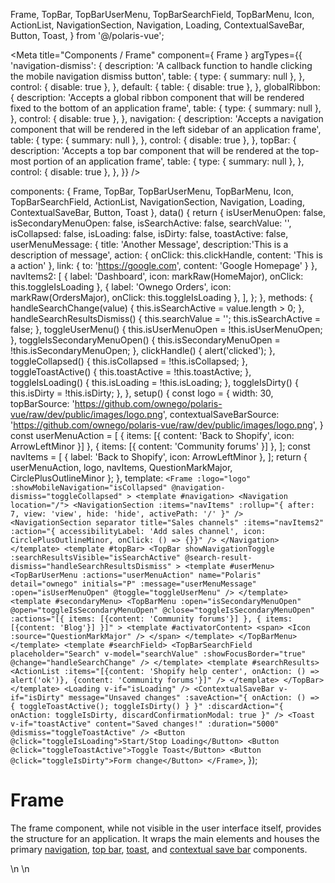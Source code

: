 
  Frame,
  TopBar,
  TopBarUserMenu,
  TopBarSearchField,
  TopBarMenu,
  Icon,
  ActionList,
  NavigationSection,
  Navigation,
  Loading,
  ContextualSaveBar,
  Button,
  Toast,
} from '@/polaris-vue';

<Meta
  title="Components / Frame"
  component={ Frame }
  argTypes={{
    'navigation-dismiss': {
      description: 'A callback function to handle clicking the mobile navigation dismiss button',
      table: {
        type: { summary: null },
      },
      control: { disable: true },
    },
    default: {
      table: { disable: true },
    },
    globalRibbon: {
      description: 'Accepts a global ribbon component that will be rendered fixed to the bottom of an application frame',
      table: {
        type: { summary: null },
      },
      control: { disable: true },
    },
    navigation: {
      description: 'Accepts a navigation component that will be rendered in the left sidebar of an application frame',
      table: {
        type: { summary: null },
      },
      control: { disable: true },
    },
    topBar: {
      description: 'Accepts a top bar component that will be rendered at the top-most portion of an application frame',
      table: {
        type: { summary: null },
      },
      control: { disable: true },
    },
  }}
/>

  components: {
    Frame, TopBar, TopBarUserMenu, TopBarMenu, Icon, TopBarSearchField,
    ActionList, NavigationSection, Navigation, Loading, ContextualSaveBar, Button, Toast
  },
  data() {
    return {
      isUserMenuOpen: false,
      isSecondaryMenuOpen: false,
      isSearchActive: false,
      searchValue: '',
      isCollapsed: false,
      isLoading: false,
      isDirty: false,
      toastActive: false,
      userMenuMessage: {
        title: 'Another Message',
        description:'This is a description of message',
        action: { onClick: this.clickHandle, content: 'This is a action' },
        link: { to: 'https://google.com', content: 'Google Homepage' }
      },
      navItems2: [
        { label: 'Dashboard', icon: markRaw(HomeMajor), onClick: this.toggleIsLoading },
        { label: 'Ownego Orders', icon: markRaw(OrdersMajor), onClick: this.toggleIsLoading },
      ],
    };
  },
  methods: {
    handleSearchChange(value) {
      this.isSearchActive = value.length > 0;
    },
    handleSearchResultsDismiss() {
      this.searchValue = '';
      this.isSearchActive = false;
    },
    toggleUserMenu() {
      this.isUserMenuOpen = !this.isUserMenuOpen;
    },
    toggleIsSecondaryMenuOpen() {
      this.isSecondaryMenuOpen = !this.isSecondaryMenuOpen;
    },
    clickHandle() {
      alert('clicked');
    },
    toggleCollapsed() {
      this.isCollapsed = !this.isCollapsed;
    },
    toggleToastActive() {
      this.toastActive = !this.toastActive;
    },
    toggleIsLoading() {
      this.isLoading = !this.isLoading;
    },
    toggleIsDirty() {
      this.isDirty = !this.isDirty;
    },
  },
  setup() {
    const logo = {
      width: 30,
      topBarSource: 'https://github.com/ownego/polaris-vue/raw/dev/public/images/logo.png',
      contextualSaveBarSource: 'https://github.com/ownego/polaris-vue/raw/dev/public/images/logo.png',
    }
    const userMenuAction = [
      { items: [{ content: 'Back to Shopify', icon: ArrowLeftMinor }] },
      { items: [{ content: 'Community forums' }] },
    ];
    const navItems = [
      { label: 'Back to Shopify', icon: ArrowLeftMinor },
    ];
    return { userMenuAction, logo, navItems, QuestionMarkMajor, CirclePlusOutlineMinor };
  },
  template: `
    <Frame
      :logo="logo"
      :showMobileNavigation="isCollapsed"
      @navigation-dismiss="toggleCollapsed"
    >
      <template #navigation>
        <Navigation location="/">
          <NavigationSection
            :items="navItems"
            :rollup="{ after: 7, view: 'view', hide: 'hide', activePath: '/' }"
          />
          <NavigationSection
            separator
            title="Sales channels"
            :items="navItems2"
            :action="{ accessibilityLabel: 'Add sales channel', icon: CirclePlusOutlineMinor, onClick: () => {}}"
          />
        </Navigation>
      </template>
      <template #topBar>
        <TopBar showNavigationToggle
          :searchResultsVisible="isSearchActive"
          @search-result-dismiss="handleSearchResultsDismiss"
        >
          <template #userMenu>
            <TopBarUserMenu
              :actions="userMenuAction"
              name="Polaris"
              detail="ownego"
              initials="P"
              :message="userMenuMessage"
              :open="isUserMenuOpen"
              @toggle="toggleUserMenu"
            />
          </template>
          <template #secondaryMenu>
            <TopBarMenu
              :open="isSecondaryMenuOpen"
              @open="toggleIsSecondaryMenuOpen"
              @close="toggleIsSecondaryMenuOpen"
              :actions="[{ items: [{content: 'Community forums'}] }, { items: [{content: 'Blog'}] }]"
            >
              <template #activatorContent>
                <span>
                  <Icon :source="QuestionMarkMajor" />
                </span>
              </template>
            </TopBarMenu>
          </template>
          <template #searchField>
            <TopBarSearchField
              placeholder="Search"
              v-model="searchValue"
              :showFocusBorder="true"
              @change="handleSearchChange"
            />
          </template>
          <template #searchResults>
            <ActionList
              :items="[{content: 'Shopify help center', onAction: () => alert('ok')}, {content: 'Community forums'}]"
            />
          </template>
        </TopBar>
      </template>
      <Loading v-if="isLoading" />
      <ContextualSaveBar
        v-if="isDirty"
        message="Unsaved changes"
        :saveAction="{ onAction: () => { toggleToastActive(); toggleIsDirty() } }"
        :discardAction="{ onAction: toggleIsDirty, discardConfirmationModal: true }"
      />
      <Toast
        v-if="toastActive"
        content="Saved changes!"
        :duration="5000"
        @dismiss="toggleToastActive"
      />
      <Button @click="toggleIsLoading">Start/Stop Loading</Button>
      <Button @click="toggleToastActive">Toggle Toast</Button>
      <Button @click="toggleIsDirty">Form change</Button>
    </Frame>
  `,
});

# Frame

The frame component, while not visible in the user interface itself, provides the structure for an application. It wraps the main elements and houses the primary [navigation](./?path=/docs/components-navigation--navigation), [top bar](./?path=/docs/components-top-bar--top-bar), [toast](./?path=/docs/components-toast--toast), and [contextual save bar](./?path=/docs/components-contextual-save-bar--contextual-save-bar) components.

<Canvas>
  <Story
    name="Frame"
    inline={false}
    height="400px"
    width="400px"
    parameters={{
      docs: {
        source: {
          state: 'close',
          code: dedent`
            <template>
            <Frame :logo="logo" :showMobileNavigation="isCollapsed" @navigation-dismiss="toggleCollapsed">
              <template #navigation>
                <Navigation location="/">
                  <NavigationSection
                    :items="navItems"
                    :rollup="{ after: 7, view: 'view', hide: 'hide', activePath: '/' }"
                  />
                  <NavigationSection
                    separator
                    title="Sales channels"
                    :items="navItems2"
                    :action="{ accessibilityLabel: 'Add sales channel', icon: CirclePlusOutlineMinor, onClick: () => {}}"
                  />
                </Navigation>
              </template>\n
              <template #topBar>
                <TopBar showNavigationToggle
                  :searchResultsVisible="isSearchActive"
                  @search-result-dismiss="handleSearchResultsDismiss"
                >\n
                  <template #userMenu>
                    <TopBarUserMenu
                      :actions="userMenuAction"
                      name="Polaris"
                      detail="ownego"
                      initials="P"
                      :message="userMenuMessage"
                      :open="isUserMenuOpen"
                      @toggle="toggleUserMenu"
                    />
                  </template>\n
                  <template #secondaryMenu>
                    <TopBarMenu
                      :open="isSecondaryMenuOpen"
                      @open="toggleIsSecondaryMenuOpen"
                      @close="toggleIsSecondaryMenuOpen"
                      :actions="[{ items: [{content: 'Community forums'}] }, { items: [{content: 'Blog'}] }]"
                    >
                      <template #activatorContent>
                        <span>
                          <Icon :source="QuestionMarkMajor" />
                        </span>
                      </template>
                    </TopBarMenu>
                  </template>\n
                  <template #searchField>
                    <TopBarSearchField
                      placeholder="Search"
                      v-model="searchValue"
                      :showFocusBorder="true"
                      @change="handleSearchChange"
                    />
                  </template>\n
                  <template #searchResults>
                    <ActionList
                      :items="[{content: 'Shopify help center', onAction: () => alert('ok')}, {content: 'Community forums'}]"
                    />
                  </template>\n
                </TopBar>
              </template>\n
              <Loading v-if="isLoading" />
              <ContextualSaveBar
                v-if="isDirty"
                message="Unsaved changes"
                :saveAction="{ onAction: () => { toggleToastActive(); toggleIsDirty() } }"
                :discardAction="{ onAction: toggleIsDirty, discardConfirmationModal: true }"
              />
              <Toast
                v-if="toastActive"
                content="Saved changes!"
                :duration="5000"
                @dismiss="toggleToastActive"
              />
            </Frame>
            <template>\n
            <script>
                components: {
                  Frame, TopBar, TopBarUserMenu, TopBarMenu, Icon, TopBarSearchField,
                  ActionList, NavigationSection, Navigation, Loading, ContextualSaveBar, Button, Toast
                },
                data() {
                  return {
                    isUserMenuOpen: false,
                    isSecondaryMenuOpen: false,
                    isSearchActive: false,
                    searchValue: '',
                    isCollapsed: false,
                    isLoading: false,
                    isDirty: false,
                    toastActive: false,
                    userMenuAction: [
                      { items: [{ content: 'Back to Shopify', icon: ArrowLeftMinor }] },
                      { items: [{ content: 'Community forums' }] },
                    ],
                    userMenuMessage: {
                      title: 'Another Message',
                      description:'This is a description of message',
                      action: { onClick: this.clickHandle, content: 'This is a action' },
                      link: { to: 'https://google.com', content: 'Google Homepage' }
                    },
                    navItems2: [
                      { label: 'Dashboard', icon: markRaw(HomeMajor), onClick: this.toggleIsLoading },
                      { label: 'Ownego Orders', icon: markRaw(OrdersMajor), onClick: this.toggleIsLoading },
                    ],
                  };
                },
                methods: {
                  handleSearchChange(value) {
                    this.isSearchActive = value.length > 0;
                  },
                  handleSearchResultsDismiss() {
                    this.searchValue = '';
                    this.isSearchActive = false;
                  },
                  toggleUserMenu() {
                    this.isUserMenuOpen = !this.isUserMenuOpen;
                  },
                  toggleIsSecondaryMenuOpen() {
                    this.isSecondaryMenuOpen = !this.isSecondaryMenuOpen;
                  },
                  clickHandle() {
                    alert('clicked');
                  },
                  toggleCollapsed() {
                    this.isCollapsed = !this.isCollapsed;
                  },
                  toggleToastActive() {
                    this.toastActive = !this.toastActive;
                  },
                  toggleIsLoading() {
                    this.isLoading = !this.isLoading;
                  },
                },
                setup() {
                  const logo = {
                    width: 30,
                    topBarSource: 'https://github.com/ownego/polaris-vue/raw/dev/public/images/logo.png',
                    contextualSaveBarSource: 'https://github.com/ownego/polaris-vue/raw/dev/public/images/logo.png',
                  }
                  const navItems = [
                    { label: 'Back to Shopify', icon: ArrowLeftMinor },
                  ];
                  return { logo, navItems, QuestionMarkMajor, CirclePlusOutlineMinor };
                },
              }
            </script>
          `,
        },
      },
    }}
  >
    {Template.bind({})}
  </Story>
</Canvas>

<ArgsTable story="Frame" />
